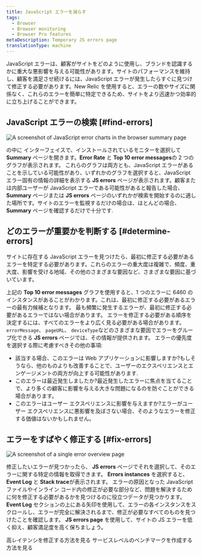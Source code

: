 ```yaml
---
title: JavaScript エラーを減らす
tags:
  - Browser
  - Browser monitoring
  - Browser Pro features
metaDescription: Temporary JS errors page
translationType: machine
---
```




JavaScript エラーは、顧客がサイトをどのように使用し、ブランドを認識するかに重大な悪影響を与える可能性があります。サイトのパフォーマンスを維持し、顧客を満足させ続けるには、JavaScript エラーが発生したらすぐに見つけて修正する必要があります。New Relic を使用すると、エラーの数やサイズに関係なく、これらのエラーを簡単に特定できるため、サイトをより迅速かつ効率的に立ち上げることができます。

## JavaScript エラーの検索 [#find-errors]

<img
  title="JS error charts"
  alt="A screenshot of JavaScript error charts in the browser summary page"
  src={browserJsErrorCharts}
/>

の中に <InlinePopover type="browser"/>インターフェイスで、インストールされているモニターを選択して **Summary** ページを開きます。**Error Rate** と **Top 10 error messages**の 2 つのグラフが表示されます。 これらのグラフは両方とも、JavaScript エラーがあることを示している可能性があり、いずれかのグラフを選択すると、JavaScript エラー固有の情報の詳細を表示する **JS errors** ページが表示されます。顧客または内部ユーザーが JavaScript エラーである可能性があると報告した場合、 **Summary** ページまたは **JS errors** ページのいずれかが検索を開始するのに適した場所です。サイトのエラーを監視するだけの場合は、ほとんどの場合、 **Summary** ページを確認するだけで十分です.

## どのエラーが重要かを判断する [#determine-errors]

サイトに存在する JavaScript エラーを見つけたら、最初に修正する必要があるエラーを特定する必要があります。これらのエラーの重大度は複雑で、頻度、重大度、影響を受ける地域、その他のさまざまな要因など、さまざまな要因に基づいています。

上記の **Top 10 error messages** グラフを使用すると、1 つのエラーに 6460 のインスタンスがあることがわかります。これは、最初に修正する必要があるエラーの最有力候補となります。 最も頻繁に発生するエラーが、最初に修正する必要があるエラーではない場合があります。 エラーを修正する必要がある順序を決定するには、すべてのエラーをより広く見る必要がある場合があります。 `errorMessage`、 `pageURL`、 `deviceType`などのさまざまな要因でエラーをグループ化できる **JS errors** ページでは、その情報が提供されます。 エラーの優先度を選択する際に考慮すべきその他の事項:

* 該当する場合、このエラーは Web アプリケーションに影響しますか?もしそうなら、他のものよりも改善することで、ユーザーのエクスペリエンスとエンゲージメントの両方が向上する可能性があります.
* このエラーは最近発生しましたか?最近発生したエラーに焦点を当てることで、より多くの顧客に影響を与える大きな問題になるのを防ぐことができる場合があります。
* このエラーはユーザー エクスペリエンスに影響を与えますか?エラーがユーザー エクスペリエンスに悪影響を及ぼさない場合、そのようなエラーを修正する価値はないかもしれません。

## エラーをすばやく修正する [#fix-errors]

<img
  title="JS error overview"
  alt="A screenshot of a single error overview page"
  src={browserSingleErrorOverview}
/>

修正したいエラーが見つかったら、 **JS errors** ページでそれを選択して、そのエラーに関する特定の情報を取得できます。 **Errors instances** を選択すると、 **Event Log** と **Stack trace**が表示されます。 エラーの原因となった JavaScript ファイルやインライン コード内の修正が必要な部分など、問題を解決するために何を修正する必要があるかを見つけるのに役立つデータが見つかります。 **Event Log** セクションの上にある矢印を使用して、エラーの各インスタンスをスクロールし、エラーが完全に解決されるまで、修正が必要なすべてのものを見つけたことを確認します。 **JS errors page** を使用して、サイトの JS エラーを低く抑え、顧客満足度を高く保ちましょう。

<SideBySide>
  <Side>
    <DocTiles variant="labs">
      <DocTile
        path="/docs/journey-performance/fixing-high-latency/"
        label={{text: '⬅️ PREVIOUS', color: '#AFE2E3'}}
      >
        高レイテンシを修正する方法を見る
      </DocTile>
    </DocTiles>
  </Side>

  <Side>
    <DocTiles variant="labs">
      <DocTile
        path="/docs/journey-performance/slo-tutorial/"
        label={{text: 'NEXT ➡️', color: '#AFE2E3'}}
      >
        サービスレベルのベンチマークを作成する方法を見る
      </DocTile>
    </DocTiles>
  </Side>
</SideBySide>